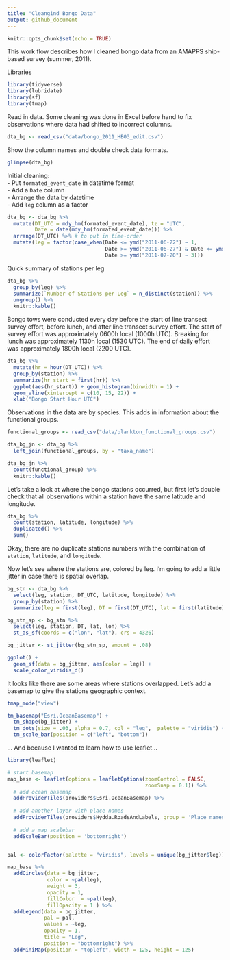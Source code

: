 ```yaml
---
title: "Cleangind Bongo Data"
output: github_document
---
```


```r
knitr::opts_chunk$set(echo = TRUE)
```

This work flow describes how I cleaned bongo data from an AMAPPS ship-based survey (summer, 2011).

Libraries
```r
library(tidyverse)
library(lubridate)
library(sf)
library(tmap)
```

Read in data. Some cleaning was done in Excel before hand to fix observations where data had shifted to incorrect columns.
```r
dta_bg <- read_csv("data/bongo_2011_HB03_edit.csv")
```

Show the column names and double check data formats.
```r
glimpse(dta_bg)
```

Initial cleaning:    
- Put `formated_event_date` in datetime format    
- Add a `Date` column     
- Arrange the data by datetime    
- Add `leg` column as a factor    
```r
dta_bg <- dta_bg %>% 
  mutate(DT_UTC = mdy_hm(formated_event_date), tz = "UTC",
         Date = date(mdy_hm(formated_event_date))) %>%
  arrange(DT_UTC) %>% # to put in time-order
  mutate(leg = factor(case_when(Date <= ymd("2011-06-22") ~ 1,
                                Date >= ymd("2011-06-27") & Date <= ymd("2011-07-15") ~ 2,
                                Date >= ymd("2011-07-20") ~ 3)))
```

Quick summary of stations per leg
```r
dta_bg %>%
  group_by(leg) %>%
  summarize(`Number of Stations per Leg` = n_distinct(station)) %>%
  ungroup() %>% 
  knitr::kable()
```


Bongo tows were conducted every day before the start of line transect survey effort, before lunch, and after line transect survey effort. The start of survey effort was approximately 0600h local (1000h UTC). Breaking for lunch was approximately 1130h local (1530 UTC). The end of daily effort was approximately 1800h local (2200 UTC).
```r
dta_bg %>%
  mutate(hr = hour(DT_UTC)) %>%
  group_by(station) %>%
  summarize(hr_start = first(hr)) %>%
  ggplot(aes(hr_start)) + geom_histogram(binwidth = 1) +
  geom_vline(xintercept = c(10, 15, 22)) +
  xlab("Bongo Start Hour UTC")
```


Observations in the data are by species. This adds in information about the functional groups.
```r
functional_groups <- read_csv("data/plankton_functional_groups.csv")

dta_bg_jn <- dta_bg %>%  
  left_join(functional_groups, by = "taxa_name")

dta_bg_jn %>% 
  count(functional_group) %>% 
  knitr::kable()
```


Let's take a look at where the bongo stations occurred, but first let's double check that all observations within a station have the same latitude and longitude.
```r
dta_bg %>% 
  count(station, latitude, longitude) %>% 
  duplicated() %>% 
  sum()
```

Okay, there are no duplicate stations numbers with the combination of `station`, `latitude`, and `longitude`.

Now let's see where the stations are, colored by leg. I'm going to add a little jitter in case there is spatial overlap. 
```r
bg_stn <- dta_bg %>%
  select(leg, station, DT_UTC, latitude, longitude) %>%
  group_by(station) %>%
  summarize(leg = first(leg), DT = first(DT_UTC), lat = first(latitude), lon = first(longitude))

bg_stn_sp <- bg_stn %>%
  select(leg, station, DT, lat, lon) %>%
  st_as_sf(coords = c("lon", "lat"), crs = 4326)

bg_jitter <- st_jitter(bg_stn_sp, amount = .08)

ggplot() +
  geom_sf(data = bg_jitter, aes(color = leg)) +
  scale_color_viridis_d()
```

It looks like there are some areas where stations overlapped. Let's add a basemap to give the stations geographic context.
```r
tmap_mode("view")

tm_basemap("Esri.OceanBasemap") +
  tm_shape(bg_jitter) +
  tm_dots(size = .03, alpha = 0.7, col = "leg",  palette = "viridis") +
  tm_scale_bar(position = c("left", "bottom"))

```

... And because I wanted to learn how to use leaflet...
```r
library(leaflet)

# start basemap
map_base <- leaflet(options = leafletOptions(zoomControl = FALSE,
                                             zoomSnap = 0.1)) %>% 
  # add ocean basemap
  addProviderTiles(providers$Esri.OceanBasemap) %>%
  
  # add another layer with place names
  addProviderTiles(providers$Hydda.RoadsAndLabels, group = 'Place names') %>%
  
  # add a map scalebar
  addScaleBar(position = 'bottomright')


pal <- colorFactor(palette = "viridis", levels = unique(bg_jitter$leg))

map_base %>% 
  addCircles(data = bg_jitter,  
             color = ~pal(leg),
             weight = 3,
             opacity = 1,
             fillColor  = ~pal(leg),
             fillOpacity = 1 ) %>% 
  addLegend(data = bg_jitter, 
            pal = pal, 
            values = ~leg,
            opacity = 1,
            title = "Leg",
            position = "bottomright") %>% 
  addMiniMap(position = "topleft", width = 125, height = 125)

```



